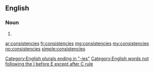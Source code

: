 ==English==
{{wikipedia}}
===Noun===
{{infl|en}}

# {{plural of|consistency}}

[[Category:English plurals ending in "-ies"]]
[[Category:English words not following the I before E except after C rule]]

[[ar:consistencies]]
[[fr:consistencies]]
[[mg:consistencies]]
[[my:consistencies]]
[[no:consistencies]]
[[simple:consistencies]]